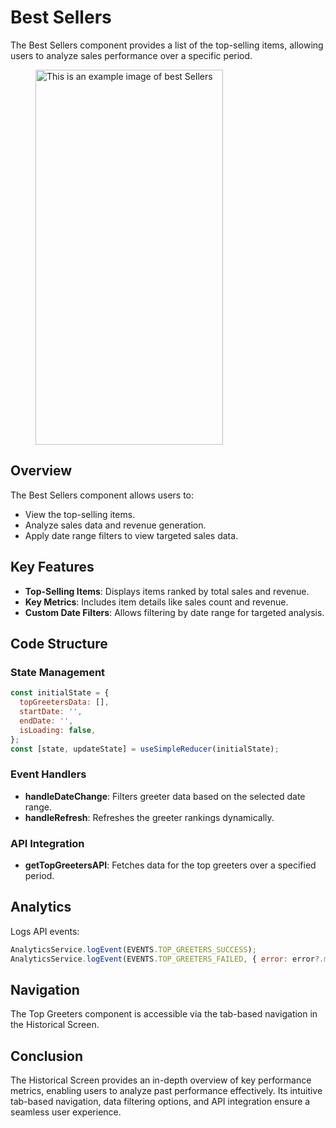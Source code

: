 
# Best Sellers

The Best Sellers component provides a list of the top-selling items, allowing users to analyze sales performance over a specific period.

<figure> <img src="/img/inventory/historicalSellers.png" alt="This is an example image  of best Sellers" width="300" height="600" /></figure>

## Overview

The Best Sellers component allows users to:

- View the top-selling items.
- Analyze sales data and revenue generation.
- Apply date range filters to view targeted sales data.

## Key Features

- **Top-Selling Items**:  Displays items ranked by total sales and revenue.
- **Key Metrics**: Includes item details like sales count and revenue.
- **Custom Date Filters**: Allows filtering by date range for targeted analysis.

## Code Structure

### State Management

```javascript
const initialState = {
  topGreetersData: [],
  startDate: '',
  endDate: '',
  isLoading: false,
};
const [state, updateState] = useSimpleReducer(initialState);
```

### Event Handlers

- **handleDateChange**: Filters greeter data based on the selected date range.
- **handleRefresh**: Refreshes the greeter rankings dynamically.

### API Integration

- **getTopGreetersAPI**: Fetches data for the top greeters over a specified period.

## Analytics

Logs API events:

```javascript
AnalyticsService.logEvent(EVENTS.TOP_GREETERS_SUCCESS);
AnalyticsService.logEvent(EVENTS.TOP_GREETERS_FAILED, { error: error?.message });
```

## Navigation

The Top Greeters component is accessible via the tab-based navigation in the Historical Screen.

## Conclusion

The Historical Screen provides an in-depth overview of key performance metrics, enabling users to analyze past performance effectively. Its intuitive tab-based navigation, data filtering options, and API integration ensure a seamless user experience.



